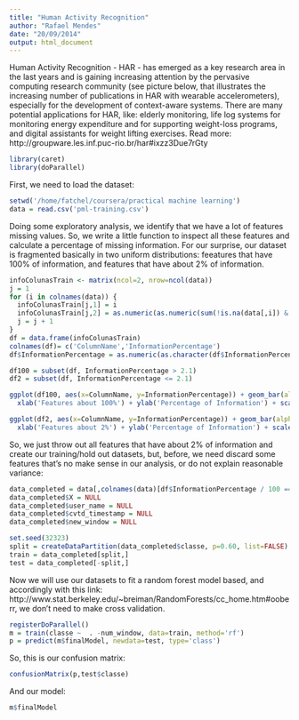 ```yaml
---
title: "Human Activity Recognition"
author: "Rafael Mendes"
date: "20/09/2014"
output: html_document
---
```


Human Activity Recognition - HAR - has emerged as a key research area in the last years and is gaining increasing attention by the pervasive computing research community (see picture below, that illustrates the increasing number of publications in HAR with wearable accelerometers), especially for the development of context-aware systems. There are many potential applications for HAR, like: elderly monitoring, life log systems for monitoring energy expenditure and for supporting weight-loss programs, and digital assistants for weight lifting exercises.
Read more: http://groupware.les.inf.puc-rio.br/har#ixzz3Due7rGty

```r
library(caret)
library(doParallel)
```

First, we need to load the dataset:
```r
setwd('/home/fatchel/coursera/practical machine learning')
data = read.csv('pml-training.csv')
```

Doing some exploratory analysis, we identify that we have a lot of features missing values. So, we write a little function to inspect all these features and calculate a percentage of missing information. For our surprise, our dataset is fragmented basically in two uniform distributions: feeatures that have 100% of information, and features that have about 2% of information.

```r
infoColunasTrain <- matrix(ncol=2, nrow=ncol(data))
j = 1
for (i in colnames(data)) {
  infoColunasTrain[j,1] = i
  infoColunasTrain[j,2] = as.numeric(as.numeric(sum(!is.na(data[,i]) & data[,i] != '') / nrow(data))*100)
  j = j + 1  
}
df = data.frame(infoColunasTrain)
colnames(df)= c('ColumnName','InformationPercentage')
df$InformationPercentage = as.numeric(as.character(df$InformationPercentage))
```

```r
df100 = subset(df, InformationPercentage > 2.1)
df2 = subset(df, InformationPercentage <= 2.1)

ggplot(df100, aes(x=ColumnName, y=InformationPercentage)) + geom_bar(alpha=0.9,  colour='blue', stat='identity', position='dodge') +
  xlab('Features about 100%') + ylab('Percentage of Information') + scale_y_continuous(limits=c(0, 100)) + theme(axis.text.y = element_text(angle = 30, hjust = 0.1, vjust = 1.5)) + theme(axis.text.y = element_text(size=13, colour = rgb(0,0,0))) + theme(axis.text.x = element_text(size=0)) + ggtitle('Features, where percentage of information is about 100%')

ggplot(df2, aes(x=ColumnName, y=InformationPercentage)) + geom_bar(alpha=0.9, colour='blue', stat='identity', position='dodge') +
  xlab('Features about 2%') + ylab('Percentage of Information') + scale_y_continuous(limits=c(0, 100)) + theme(axis.text.y = element_text(angle = 30, hjust = 0.1, vjust = 1.5)) + theme(axis.text.y = element_text(size=13, colour = rgb(0,0,0))) + theme(axis.text.x = element_text(size=0)) +  ggtitle('Features, where percentage of information is about 2%')
```

So, we just throw out all features that have about 2% of information and create our training/hold out datasets, but, before, we need 
discard some features that's no make sense in our analysis, or do not explain reasonable variance:

```r
data_completed = data[,colnames(data)[df$InformationPercentage / 100 == 1.0]]
data_completed$X = NULL
data_completed$user_name = NULL
data_completed$cvtd_timestamp = NULL
data_completed$new_window = NULL

set.seed(32323)
split = createDataPartition(data_completed$classe, p=0.60, list=FALSE)
train = data_completed[split,]
test = data_completed[-split,]
```

Now we will use our datasets to fit a random forest model based, and accordingly with this link: http://www.stat.berkeley.edu/~breiman/RandomForests/cc_home.htm#ooberr, we don't need to make cross validation.
```r
registerDoParallel()
m = train(classe ~  . -num_window, data=train, method='rf')
p = predict(m$finalModel, newdata=test, type='class')
```
So, this is our confusion matrix:
```r
confusionMatrix(p,test$classe)
```
And our model:
```r
m$finalModel
```